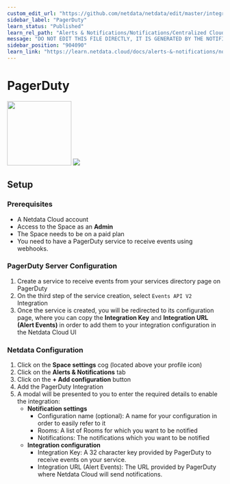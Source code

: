 ```yaml
---
custom_edit_url: "https://github.com/netdata/netdata/edit/master/integrations/cloud-notifications/metadata.yaml"
sidebar_label: "PagerDuty"
learn_status: "Published"
learn_rel_path: "Alerts & Notifications/Notifications/Centralized Cloud Notifications"
message: "DO NOT EDIT THIS FILE DIRECTLY, IT IS GENERATED BY THE NOTIFICATION'S metadata.yaml FILE"
sidebar_position: "904090"
learn_link: "https://learn.netdata.cloud/docs/alerts-&-notifications/notifications/centralized-cloud-notifications/pagerduty"
---
```



# PagerDuty

<img src="https://netdata.cloud/img/pagerduty.png" width="150"/>

<img src="https://img.shields.io/badge/maintained%20by-Netdata-%2300ab44" />

## Setup

### Prerequisites

- A Netdata Cloud account
- Access to the Space as an **Admin**
- The Space needs to be on a paid plan
- You need to have a PagerDuty service to receive events using webhooks.

### PagerDuty Server Configuration

1. Create a service to receive events from your services directory page on PagerDuty
2. On the third step of the service creation, select `Events API V2` Integration
3. Once the service is created, you will be redirected to its configuration page, where you can copy the **Integration Key** and **Integration URL (Alert Events)** in order to add them to your integration configuration in the Netdata Cloud UI

### Netdata Configuration

1. Click on the **Space settings** cog (located above your profile icon)
2. Click on the **Alerts & Notifications** tab
3. Click on the **+ Add configuration** button
4. Add the PagerDuty Integration
5. A modal will be presented to you to enter the required details to enable the integration:
    - **Notification settings**
      - Configuration name (optional): A name for your configuration in order to easily refer to it
      - Rooms: A list of Rooms for which you want to be notified
      - Notifications: The notifications which you want to be notified
    - **Integration configuration**
      - Integration Key: A 32 character key provided by PagerDuty to receive events on your service.
      - Integration URL (Alert Events): The URL provided by PagerDuty where Netdata Cloud will send notifications.


